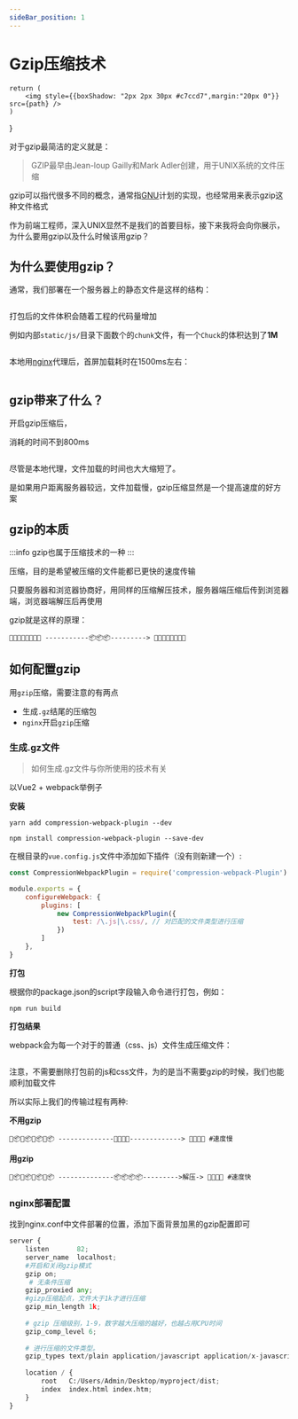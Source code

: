 ```yaml
---
sideBar_position: 1
---
```


# Gzip压缩技术

    return (
        <img style={{boxShadow: "2px 2px 30px #c7ccd7",margin:"20px 0"}} src={path} />
    )
}



对于gzip最简洁的定义就是：

>GZIP最早由Jean-loup Gailly和Mark Adler创建，用于UNIX系统的文件压缩

gzip可以指代很多不同的概念，通常指[GNU](https://baike.baidu.com/item/GNU%E8%AE%A1%E5%88%92)计划的实现，也经常用来表示gzip这种文件格式

作为前端工程师，深入UNIX显然不是我们的首要目标，接下来我将会向你展示，为什么要用gzip以及什么时候该用gzip？

## 为什么要使用gzip？

通常，我们部署在一个服务器上的静态文件是这样的结构：

<Image path="https://img-blog.csdnimg.cn/f33b2806a44a41889fbc91188a687aea.png"/>

打包后的文件体积会随着工程的代码量增加

例如内部`static/js/`目录下面数个的`chunk`文件，有一个`Chuck`的体积达到了**1M**

<Image path="https://img-blog.csdnimg.cn/a43078d92fa74404858acd6f5f65fe0a.png"/>

本地用[nginx](http://nginx.org/en/download.html)代理后，首屏加载耗时在1500ms左右：

<Image path="https://img-blog.csdnimg.cn/34f55e22deef4d1db1bd272bd02eb9ec.png"/>

## gzip带来了什么？

开启gzip压缩后，

消耗的时间不到800ms

<Image path="https://img-blog.csdnimg.cn/465b46f7bbe140ddbe8422b57b40cacf.png"/>

尽管是本地代理，文件加载的时间也大大缩短了。

是如果用户距离服务器较远，文件加载慢，gzip压缩显然是一个提高速度的好方案

## gzip的本质

:::info
gzip也属于压缩技术的一种
:::

压缩，目的是希望被压缩的文件能都已更快的速度传输

只要服务器和浏览器协商好，用同样的压缩解压技术，服务器端压缩后传到浏览器端，浏览器端解压后再使用

gzip就是这样的原理：

```
🍕🍔🍟🌭🍿🧀🍗🍖 -----------📦📦📦---------> 🍕🍔🍟🌭🍿🧀🍗🍖
```

## 如何配置gzip

用`gzip`压缩，需要注意的有两点
* 生成`.gz`结尾的压缩包
* `nginx`开启`gzip`压缩

### 生成.gz文件

>如何生成.gz文件与你所使用的技术有关

以Vue2 + webpack举例子

**安装**


<Tabs>
<TabItem value="Yarn" label="Yarn" default>

```shell
yarn add compression-webpack-plugin --dev   
```

</TabItem>
<TabItem value="npm" label="npm">

```shell
npm install compression-webpack-plugin --save-dev
```

</TabItem>
</Tabs>

在根目录的`vue.config.js`文件中添加如下插件（没有则新建一个）:

```js title="vue.config.js配置"
const CompressionWebpackPlugin = require('compression-webpack-Plugin')

module.exports = {
    configureWebpack: {
        plugins: [
            new CompressionWebpackPlugin({
                test: /\.js|\.css/, // 对匹配的文件类型进行压缩
            })
        ]
    },
}
```

**打包**

根据你的package.json的script字段输入命令进行打包，例如：

```shell
npm run build
```

**打包结果**

webpack会为每一个对于的普通（css、js）文件生成压缩文件：

<Image path="https://img-blog.csdnimg.cn/a9cf21658c764d58ae212aedc09527e3.png"/>

注意，不需要删除打包前的js和css文件，为的是当不需要gzip的时候，我们也能顺利加载文件

所以实际上我们的传输过程有两种:

**不用gzip**
```shell
🍕📦🍟📦🌭📦🍿📦 --------------🍕🍟🌭🍿-------------> 🍕🍟🌭🍿 #速度慢
```
**用gzip**
```shell
🍕📦🍟📦🌭📦🍿📦 --------------📦📦📦📦--------->解压-> 🍕🍟🌭🍿 #速度快
```
### nginx部署配置

找到nginx.conf中文件部署的位置，添加下面背景加黑的gzip配置即可

```py title="某一种配置" {5-15}
server {
    listen       82;
    server_name  localhost;
    #开启和关闭gzip模式
    gzip on;
     # 无条件压缩
    gzip_proxied any;
    #gizp压缩起点，文件大于1k才进行压缩
    gzip_min_length 1k;
    
    # gzip 压缩级别，1-9，数字越大压缩的越好，也越占用CPU时间
    gzip_comp_level 6;
    
    # 进行压缩的文件类型。
    gzip_types text/plain application/javascript application/x-javascript text/css application/xml text/xml text/javascript application/json image/png image/gif image/jpeg;
    
    location / {
        root   C:/Users/Admin/Desktop/myproject/dist;
        index  index.html index.htm;
    }
}
```




